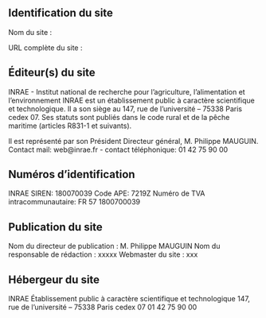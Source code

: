 ## Identification du site
Nom du site : <nom du projet> 

URL complète du site : <url du site>

## Éditeur(s) du site
INRAE - Institut national de recherche pour l’agriculture, l’alimentation et l’environnement
INRAE est un établissement public à caractère scientifique et technologique. Il a son siège au 147, rue de l’université – 75338 Paris cedex 07. Ses statuts sont publiés dans le code rural et de la pêche maritime (articles R831-1 et suivants).

Il est représenté par son Président Directeur général, M. Philippe MAUGUIN.
Contact mail: web@inrae.fr - contact téléphonique: 01 42 75 90 00

## Numéros d'identification
INRAE SIREN: 180070039
Code APE: 7219Z
Numéro de TVA intracommunautaire: FR 57 1800700039

## Publication du site
Nom du directeur de publication : M. Philippe MAUGUIN
Nom du responsable de rédaction : xxxxx
Webmaster du site : xxx

## Hébergeur du site
INRAE 
Établissement public à caractère scientifique et technologique
147, rue de l’université – 75338 Paris cedex 07
01 42 75 90 00